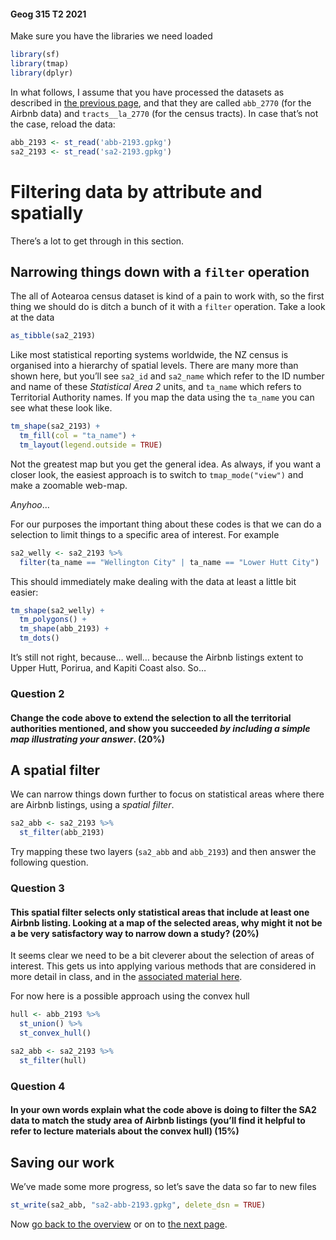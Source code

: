 #### Geog 315 T2 2021
Make sure you have the libraries we need loaded

```r
library(sf)
library(tmap)
library(dplyr)
```

In what follows, I assume that you have processed the datasets as described in [the previous page]((spatial-data-manipulation-02-map-projections.md)), and that they are called `abb_2770` (for the Airbnb data) and `tracts__la_2770` (for the census tracts). In case that's not the case, reload the data:

```r
abb_2193 <- st_read('abb-2193.gpkg')
sa2_2193 <- st_read('sa2-2193.gpkg')
```

# Filtering data by attribute and spatially
There's a lot to get through in this section.

## Narrowing things down with a `filter` operation
The all of Aotearoa census dataset is kind of a pain to work with, so the first thing we should do is ditch a bunch of it with a `filter` operation. Take a look at the data

```r
as_tibble(sa2_2193)
```

Like most statistical reporting systems worldwide, the NZ census is organised into a hierarchy of spatial levels. There are many more than shown here, but you'll see `sa2_id` and `sa2_name` which refer to the ID number and name of these _Statistical Area 2_ units, and `ta_name` which refers to Territorial Authority names. If you map the data using the `ta_name` you can see what these look like.

```r
tm_shape(sa2_2193) +
  tm_fill(col = "ta_name") +
  tm_layout(legend.outside = TRUE)
```

Not the greatest map but you get the general idea. As always, if you want a closer look, the easiest approach is to switch to `tmap_mode("view")` and make a zoomable web-map.

*Anyhoo*...

For our purposes the important thing about these codes is that we can do a selection to limit things to a specific area of interest. For example

```r
sa2_welly <- sa2_2193 %>%
  filter(ta_name == "Wellington City" | ta_name == "Lower Hutt City")
```

This should immediately make dealing with the data at least a little bit easier:

```r
tm_shape(sa2_welly) +
  tm_polygons() +
  tm_shape(abb_2193) +
  tm_dots()
```
It's still not right, because... well... because the Airbnb listings extent to Upper Hutt, Porirua, and Kapiti Coast also. So...

### **Question 2**
#### Change the code above to extend the selection to all the territorial authorities mentioned, and show you succeeded *by including a simple map illustrating your answer*. (20%)

## A spatial filter
We can narrow things down further to focus on statistical areas where there are Airbnb listings, using a *spatial filter*.

```r
sa2_abb <- sa2_2193 %>%
  st_filter(abb_2193)
```

Try mapping these two layers (`sa2_abb` and `abb_2193`) and then answer the following question.

### **Question 3**
#### This spatial filter selects only statistical areas that include at least one Airbnb listing. Looking at a map of the selected areas, why might it not be a be very satisfactory way to narrow down a study? (20%)

It seems clear we need to be a bit cleverer about the selection of areas of interest. This gets us into applying various methods that are considered in more detail in class, and in the [associated material here](https://github.com/DOSull/Geog315/blob/master/labs/week-04/spatial-data-manipulation-03B-spatial-relations.md).

For now here is a possible approach using the convex hull

```r
hull <- abb_2193 %>% 
  st_union() %>%
  st_convex_hull()

sa2_abb <- sa2_2193 %>% 
  st_filter(hull)
```

### **Question 4**
#### In your own words explain what the code above is doing to filter the SA2 data to match the study area of Airbnb listings (you'll find it helpful to refer to lecture materials about the convex hull) (15%)

## Saving our work
We've made some more progress, so let's save the data so far to new files

```r
st_write(sa2_abb, "sa2-abb-2193.gpkg", delete_dsn = TRUE)
```

Now [go back to the overview](README.md) or on to [the next page](spatial-data-manipulation-04-counting-points-in-polygons.md).
